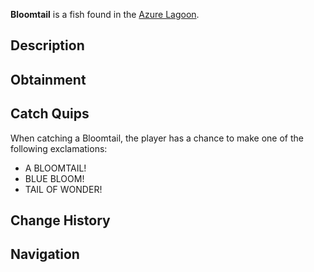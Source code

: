 {{FishInfobox
|image          = Bloomtail.png
|rarity         = Mythical
|sea            = Second Sea
|location       = [[Azure Lagoon]]
|sublocation    = 
|sources        = Fishing Rod
|radar_location = 
|prog_speed     = -80
|xp             = 2390
|weather        = Rain
|time           = Night
|season         = Spring
|bait           = Mist Worms
|base_weight    = 300
|base_value     = 3950
|weight_range   = 180
|base_chance    = 18
|base_resil     = 3
}}
'''Bloomtail''' is a {{Rarity|Mythical}} fish found in the [[Azure Lagoon]].

== Description ==
{{Description|A dark blue fish with light blue fins, its tail blooming like a lagoon flower.|Bestiary Entry}}

== Obtainment ==
{{Description|It blossoms where the rain meets the deep.|Bestiary Hint}}
{{Fish Availability|
Azure Lagoon
|top_rods      = 
Great Rod of Oscar\78199.34\177973.96;
Astralhook Rod\73770.6\178903;
Fang of the Eclipse\66204.37\179626.77;
Carrot Rod\59746.65\154587.17;
Free Spirit Rod\56393.29\150076.46;
Magma Rod\31174.69\100249.15;
Krampus's Rod\43467.35\78816.16;
Steady Rod\26074.55\78375.38;
Firefly Rod\37593.58\141704.23;
Carbon Rod\24436.03\96579.6;
North-Star Rod\24562.85\96507.76;
Blazebringer Rod\48210.82\129359.53;
Verdant Shear Rod\46899.69\127989.02;
Trident Rod\38703.32\105621.16;
Seraphic Rod\37327.65\101866.96;
Ethereal Prism Rod\35864.74\95454.71;
Challenger's Rod\35545.19\100010.93;
No-Life Rod\34264.71\96790.46;
Rod Of The Forgotten Fang\32167.62\88111.94;
Rod Of The Exalted One\30487.89\82257.81;
Depthseeker Rod\29232.77\84978.67;
Rod Of The Depths\28765.47\79689.57;
Avalanche Rod\27383.09\79736.65;
Volcanic Rod\27236.43\77871.79;
Zeus Rod\26449.8\75622.75
|recommended   = Astralhook Rod
}}

== Catch Quips ==
When catching a Bloomtail, the player has a chance to make one of the following exclamations:
* A BLOOMTAIL!
* BLUE BLOOM!
* TAIL OF WONDER!

== Change History ==
{{Change History|{{subst:Current Version}}}}

== Navigation ==
{{Fish Navbox|Azure Lagoon}}